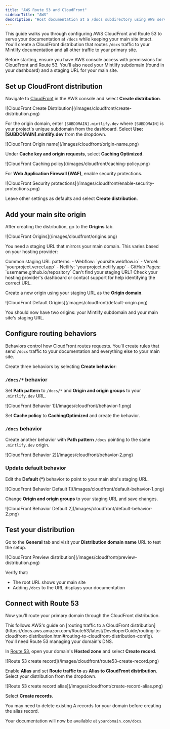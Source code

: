 ```yaml
---
title: "AWS Route 53 and CloudFront"
sidebarTitle: "AWS"
description: "Host documentation at a /docs subdirectory using AWS services"
---
```



This guide walks you through configuring AWS CloudFront and Route 53 to serve your documentation at `/docs` while keeping your main site intact. You'll create a CloudFront distribution that routes `/docs` traffic to your Mintlify documentation and all other traffic to your primary site.

<Info>
Before starting, ensure you have AWS console access with permissions for CloudFront and Route 53. You'll also need your Mintlify subdomain (found in your dashboard) and a staging URL for your main site.
</Info>

## Set up CloudFront distribution

Navigate to [CloudFront](https://aws.amazon.com/cloudfront) in the AWS console and select **Create distribution**.

<Frame>
  ![CloudFront Create Distribution](/images/cloudfront/create-distribution.png)
</Frame>

For the origin domain, enter `[SUBDOMAIN].mintlify.dev` where `[SUBDOMAIN]` is your project's unique subdomain from the dashboard. Select **Use: [SUBDOMAIN].mintlify.dev** from the dropdown.

<Frame>![CloudFront Origin name](/images/cloudfront/origin-name.png)</Frame>

Under **Cache key and origin requests**, select **Caching Optimized**.

<Frame>
  ![CloudFront Caching policy](/images/cloudfront/caching-policy.png)
</Frame>

For **Web Application Firewall (WAF)**, enable security protections.

<Frame>
  ![CloudFront Security protections](/images/cloudfront/enable-security-protections.png)
</Frame>

Leave other settings as defaults and select **Create distribution**.

## Add your main site origin

After creating the distribution, go to the **Origins** tab.

<Frame>![CloudFront Origins](/images/cloudfront/origins.png)</Frame>

You need a staging URL that mirrors your main domain. This varies based on your hosting provider:

<Tip>
Common staging URL patterns:
- Webflow: `yoursite.webflow.io`
- Vercel: `yourproject.vercel.app`
- Netlify: `yourproject.netlify.app`
- GitHub Pages: `username.github.io/repository`
</Tip>

<Note>
Can't find your staging URL? Check your hosting provider's dashboard or contact support for help identifying the correct URL.
</Note>

Create a new origin using your staging URL as the **Origin domain**.

<Frame>
  ![CloudFront Default Origins](/images/cloudfront/default-origin.png)
</Frame>

You should now have two origins: your Mintlify subdomain and your main site's staging URL.

## Configure routing behaviors

Behaviors control how CloudFront routes requests. You'll create rules that send `/docs` traffic to your documentation and everything else to your main site.

Create three behaviors by selecting **Create behavior**:

### `/docs/*` behavior

Set **Path pattern** to `/docs/*` and **Origin and origin groups** to your `.mintlify.dev` URL.

<Frame>![CloudFront Behavior 1](/images/cloudfront/behavior-1.png)</Frame>

Set **Cache policy** to **CachingOptimized** and create the behavior.

### `/docs` behavior

Create another behavior with **Path pattern** `/docs` pointing to the same `.mintlify.dev` origin.

<Frame>![CloudFront Behavior 2](/images/cloudfront/behavior-2.png)</Frame>

### Update default behavior

Edit the **Default (*)** behavior to point to your main site's staging URL.

<Frame>
  ![CloudFront Behavior Default 1](/images/cloudfront/default-behavior-1.png)
</Frame>

Change **Origin and origin groups** to your staging URL and save changes.

<Frame>
  ![CloudFront Behavior Default 2](/images/cloudfront/default-behavior-2.png)
</Frame>

## Test your distribution

Go to the **General** tab and visit your **Distribution domain name** URL to test the setup.

<Frame>
  ![CloudFront Preview distribution](/images/cloudfront/preview-distribution.png)
</Frame>

Verify that:
- The root URL shows your main site
- Adding `/docs` to the URL displays your documentation

## Connect with Route 53

Now you'll route your primary domain through the CloudFront distribution.

<Note>
This follows AWS's guide on [routing traffic to a CloudFront distribution](https://docs.aws.amazon.com/Route53/latest/DeveloperGuide/routing-to-cloudfront-distribution.html#routing-to-cloudfront-distribution-config). You'll need Route 53 managing your domain's DNS.
</Note>

In [Route 53](https://aws.amazon.com/route53), open your domain's **Hosted zone** and select **Create record**.

<Frame>
  ![Route 53 create record](/images/cloudfront/route53-create-record.png)
</Frame>

Enable **Alias** and set **Route traffic to** as **Alias to CloudFront distribution**. Select your distribution from the dropdown.

<Frame>
  ![Route 53 create record alias](/images/cloudfront/create-record-alias.png)
</Frame>

Select **Create records**.

<Warning>
You may need to delete existing A records for your domain before creating the alias record.
</Warning>

Your documentation will now be available at `yourdomain.com/docs`.

<Propagating />

